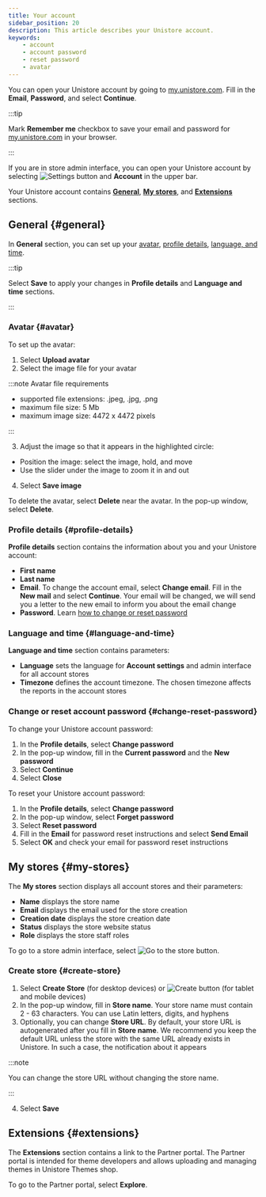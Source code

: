 ```yaml
---
title: Your account
sidebar_position: 20
description: This article describes your Unistore account.
keywords:
    - account
    - account password
    - reset password
    - avatar
---
```



You can open your Unistore account by going to [my.unistore.com](https://my.unistore.com/). Fill in the **Email**, **Password**, and select **Continue**. 

:::tip

Mark **Remember me** checkbox to save your email and password for [my.unistore.com](https://my.unistore.com/) in your browser.

:::

If you are in store admin interface, you can open your Unistore account by selecting <Image src="/img/settings-button-2.png" alt="Settings button" width={20} height={20} /> and **Account** in the upper bar.

Your Unistore account contains **[General](#general)**, **[My stores](#my-stores)**, and **[Extensions](#extensions)** sections.

## General {#general}

In **General** section, you can set up your [avatar](#avatar), [profile details](#profile-details), [language, and time](#language-and-time).

:::tip

Select **Save** to apply your changes in **Profile details** and **Language and time** sections.

:::

### Avatar {#avatar}

<!-- The avatar is an optional image that is displayed in **My stores** section and the admin interface sidebar. -->
To set up the avatar: 
1. Select **Upload avatar** 
2. Select the image file for your avatar

:::note Avatar file requirements

* supported file extensions: .jpeg, .jpg, .png
* maximum file size: 5 Mb
* maximum image size: 4472 x 4472 pixels

:::

3. Adjust the image so that it appears in the highlighted circle:
  * Position the image: select the image, hold, and move 
  * Use the slider under the image to zoom it in and out
4. Select **Save image**

To delete the avatar, select **Delete** near the avatar. In the pop-up window, select **Delete**. 

### Profile details {#profile-details}

**Profile details** section contains the information about you and your Unistore account:
* **First name**
* **Last name**
* **Email**. To change the account email, select **Change email**. Fill in the **New mail** and select **Continue**. Your email will be changed, we will send you a letter to the new email to inform you about the email change
* **Password**. Learn [how to change or reset password](#change-reset-password)

### Language and time {#language-and-time}

**Language and time** section contains parameters:
* **Language** sets the language for **Account settings** and admin interface for all account stores
* **Timezone** defines the account timezone. The chosen timezone affects the reports in the account stores

### Change or reset account password {#change-reset-password}

<!-- Probably it will be better to make a separate article and include there all possible cases with password -->
To change your Unistore account password:
1. In the **Profile details**, select **Change password**
2. In the pop-up window, fill in the **Current password** and the **New password**
3. Select **Continue**
4. Select **Close**

To reset your Unistore account password:
1. In the **Profile details**, select **Change password**
2. In the pop-up window, select **Forget password**
3. Select **Reset password**
4. Fill in the **Email** for password reset instructions and select **Send Email**
5. Select **OK** and check your email for password reset instructions

## My stores {#my-stores}

The **My stores** section displays all account stores and their parameters:
* **Name** displays the store name
* **Email** displays the email used for the store creation
* **Creation date** displays the store creation date
* **Status** displays the store website status
* **Role** displays the store staff roles
<!-- Check later if true -->

To go to a store admin interface, select <Image src="/img/go-to-store-button.png" alt="Go to the store button" width={20} height={20} />.

<!-- Share access -->

### Create store {#create-store}

1. Select **Create Store** (for desktop devices) or <Image src="/img/create-object-icon.png" alt="Create button" width={20} height={20} /> (for tablet and mobile devices)
2. In the pop-up window, fill in **Store name**. Your store name must contain 2 - 63 characters. You can use Latin letters, digits, and hyphens
3. Optionally, you can change **Store URL**. By default, your store URL is autogenerated after you fill in **Store name**. We recommend you keep the default URL unless the store with the same URL already exists in Unistore. In such a case, the notification about it appears

:::note

You can change the store URL without changing the store name.

:::

4. Select **Save**

## Extensions {#extensions}

The **Extensions** section contains a link to the Partner portal. The Partner portal is intended for theme developers and allows uploading and managing themes in Unistore Themes shop.

To go to the Partner portal, select **Explore**. 

<!-- Find more about Partner portal in developer documentation. -->
